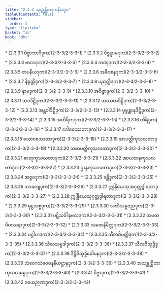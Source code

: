```yaml
---
title: "2.3.3 သုတ္တန္တိကဒုကနိက္ခေပ"
tableOfContents: false
sidebar:
  order: 3
type: "tipitaka"
basket: "ab"
book: "dhs"
---
```



<DynamicBreadcrumb />



<TableOfContents book="dhs" section="2.3.3">
* [2.3.3.1 ဝိဇ္ဇာဘာဂီဒုက](2-3-3/2-3-3-1)
* [2.3.3.2 ဝိဇ္ဇူပမဒုက](2-3-3/2-3-3-2)
* [2.3.3.3 ဗာလဒုက](2-3-3/2-3-3-3)
* [2.3.3.4 ကဏှဒုက](2-3-3/2-3-3-4)
* [2.3.3.5 တပနီယဒုက](2-3-3/2-3-3-5)
* [2.3.3.6 အဓိဝစနဒုက](2-3-3/2-3-3-6)
* [2.3.3.7 နိရုတ္တိဒုက](2-3-3/2-3-3-7)
* [2.3.3.8 ပညတ္တိဒုက](2-3-3/2-3-3-8)
* [2.3.3.9 နာမဒုက](2-3-3/2-3-3-9)
* [2.3.3.10 အဝိဇ္ဇာဒုက](2-3-3/2-3-3-10)
* [2.3.3.11 ဘဝဒိဋ္ဌိဒုက](2-3-3/2-3-3-11)
* [2.3.3.12 သဿတဒိဋ္ဌိဒုက](2-3-3/2-3-3-12)
* [2.3.3.13 အန္တဝါဒိဋ္ဌိဒုက](2-3-3/2-3-3-13)
* [2.3.3.14 ပုဗ္ဗန္တာနုဒိဋ္ဌိဒုက](2-3-3/2-3-3-14)
* [2.3.3.15 အဟိရိကဒုက](2-3-3/2-3-3-15)
* [2.3.3.16 ဟိရိဒုက](2-3-3/2-3-3-16)
* [2.3.3.17 ဒေါဝစဿတာဒုက](2-3-3/2-3-3-17)
* [2.3.3.18 သောဝစဿတာဒုက](2-3-3/2-3-3-18)
* [2.3.3.19 အာပတ္တိကုသလတာဒုက](2-3-3/2-3-3-19)
* [2.3.3.20 သမာပတ္တိကုသလတာဒုက](2-3-3/2-3-3-20)
* [2.3.3.21 ဓာတုကုသလတာဒုက](2-3-3/2-3-3-21)
* [2.3.3.22 အာယတနကုသလတာဒုက](2-3-3/2-3-3-22)
* [2.3.3.23 ဌာနကုသလတာဒုက](2-3-3/2-3-3-23)
* [2.3.3.24 အဇ္ဇဝဒုက](2-3-3/2-3-3-24)
* [2.3.3.25 ခန္တိဒုက](2-3-3/2-3-3-25)
* [2.3.3.26 သာခလျဒုက](2-3-3/2-3-3-26)
* [2.3.3.27 ဣန္ဒြိယေသုအဂုတ္တဒွါရတာဒုက](2-3-3/2-3-3-27)
* [2.3.3.28 ဣန္ဒြိယေသုဂုတ္တဒွါရတာဒုက](2-3-3/2-3-3-28)
* [2.3.3.29 မုဋ္ဌသစ္စဒုက](2-3-3/2-3-3-29)
* [2.3.3.30 သတိသမ္ပဇညဒုက](2-3-3/2-3-3-30)
* [2.3.3.31 ပဋိသင်္ခါနဗလဒုက](2-3-3/2-3-3-31)
* [2.3.3.32 သမထဝိပဿနာဒုက](2-3-3/2-3-3-32)
* [2.3.3.33 သမထနိမိတ္တဒုက](2-3-3/2-3-3-33)
* [2.3.3.34 ပဂ္ဂါဟဒုက](2-3-3/2-3-3-34)
* [2.3.3.35 သီလဝိပတ္တိဒုက](2-3-3/2-3-3-35)
* [2.3.3.36 သီလသမ္ပဒါဒုက](2-3-3/2-3-3-36)
* [2.3.3.37 သီလဝိသုဒ္ဓိဒုက](2-3-3/2-3-3-37)
* [2.3.3.38 ဒိဋ္ဌိဝိသုဒ္ဓိခေါပနဒုက](2-3-3/2-3-3-38)
* [2.3.3.39 သံဝေဂသံဝေဇနနိယဋ္ဌာနဒုက](2-3-3/2-3-3-39)
* [2.3.3.40 အသန္တုဋ္ဌိတာကုသလဓမ္မဒုက](2-3-3/2-3-3-40)
* [2.3.3.41 ဝိဇ္ဇာဒုက](2-3-3/2-3-3-41)
* [2.3.3.42 ခယေဉာဏဒုက](2-3-3/2-3-3-42)
</TableOfContents>